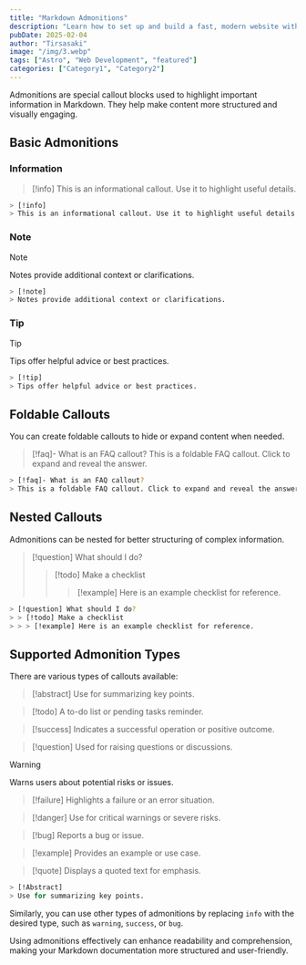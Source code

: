 ```yaml
---
title: "Markdown Admonitions"
description: "Learn how to set up and build a fast, modern website with Astro. This guide covers the basics to help you get started."
pubDate: 2025-02-04
author: "Tirsasaki"
image: "/img/3.webp"
tags: ["Astro", "Web Development", "featured"]
categories: ["Category1", "Category2"]
---
```


Admonitions are special callout blocks used to highlight important information in Markdown. They help make content more structured and visually engaging.

## Basic Admonitions

### Information
> [!info]
> This is an informational callout. Use it to highlight useful details.

```bash
> [!info]
> This is an informational callout. Use it to highlight useful details.
```

### Note
> [!note]
> Notes provide additional context or clarifications.

```bash
> [!note]
> Notes provide additional context or clarifications.
```

### Tip
> [!tip]
> Tips offer helpful advice or best practices.

```bash
> [!tip]
> Tips offer helpful advice or best practices.
```

## Foldable Callouts

You can create foldable callouts to hide or expand content when needed.

> [!faq]- What is an FAQ callout?
> This is a foldable FAQ callout. Click to expand and reveal the answer.

```bash
> [!faq]- What is an FAQ callout?
> This is a foldable FAQ callout. Click to expand and reveal the answer.
```

## Nested Callouts

Admonitions can be nested for better structuring of complex information.

> [!question] What should I do?
> > [!todo] Make a checklist
> > > [!example] Here is an example checklist for reference.

```bash
> [!question] What should I do?
> > [!todo] Make a checklist
> > > [!example] Here is an example checklist for reference.
```

## Supported Admonition Types

There are various types of callouts available:

> [!abstract]
> Use for summarizing key points.

> [!todo]
> A to-do list or pending tasks reminder.

> [!success]
> Indicates a successful operation or positive outcome.

> [!question]
> Used for raising questions or discussions.

> [!warning]
> Warns users about potential risks or issues.

> [!failure]
> Highlights a failure or an error situation.

> [!danger]
> Use for critical warnings or severe risks.

> [!bug]
> Reports a bug or issue.

> [!example]
> Provides an example or use case.

> [!quote]
> Displays a quoted text for emphasis.

```bash
> [!Abstract]
> Use for summarizing key points.
```

Similarly, you can use other types of admonitions by replacing `info` with the desired type, such as `warning`, `success`, or `bug`.

Using admonitions effectively can enhance readability and comprehension, making your Markdown documentation more structured and user-friendly.
